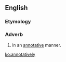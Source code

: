 ==English==

===Etymology===
{{suffix|en|annotative|ly}}

===Adverb===
{{en-adv}}

# In an [[annotative]] manner.

[[ko:annotatively]]
